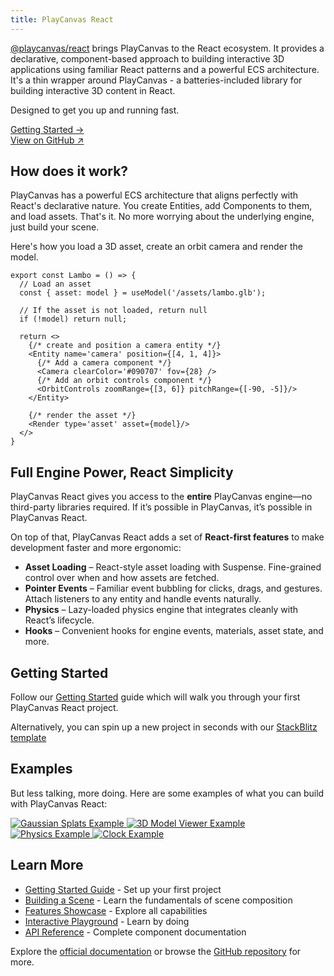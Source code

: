 ```yaml
---
title: PlayCanvas React
---
```



[@playcanvas/react](https://github.com/playcanvas/react) brings PlayCanvas to the React ecosystem. It provides a declarative, component-based approach to building interactive 3D applications using familiar React patterns and a powerful ECS architecture. It's a thin wrapper around PlayCanvas - a batteries-included library for building interactive 3D content in React.

Designed to get you up and running fast.

<PlayCanvasReactExample />

<div className='flex py-1 font-bold mb-2'>
  <a href="#quick-start">
    <div className='tablet'>
      <span>Getting Started →</span>
    </div>
  </a>  
  <a href="https://github.com/playcanvas/react" className='foreground underline' target="_blank">View on GitHub ↗</a>
</div>

## How does it work?

PlayCanvas has a powerful ECS architecture that aligns perfectly with React's declarative nature. You create Entities, add Components to them, and load assets. That's it. No more worrying about the underlying engine, just build your scene.

Here's how you load a 3D asset, create an orbit camera and render the model.

```tsx
export const Lambo = () => {
  // Load an asset
  const { asset: model } = useModel('/assets/lambo.glb');

  // If the asset is not loaded, return null
  if (!model) return null;

  return <>    
    {/* create and position a camera entity */}
    <Entity name='camera' position={[4, 1, 4]}>
      {/* Add a camera component */}
      <Camera clearColor='#090707' fov={28} />
      {/* Add an orbit controls component */}
      <OrbitControls zoomRange={[3, 6]} pitchRange={[-90, -5]}/>
    </Entity>

    {/* render the asset */}
    <Render type='asset' asset={model}/>
  </>
}
```

## Full Engine Power, React Simplicity

PlayCanvas React gives you access to the **entire** PlayCanvas engine—no third-party libraries required. If it’s possible in PlayCanvas, it’s possible in PlayCanvas React.  

On top of that, PlayCanvas React adds a set of **React-first features** to make development faster and more ergonomic:

- **Asset Loading** – React-style asset loading with Suspense. Fine-grained control over when and how assets are fetched.
- **Pointer Events** – Familiar event bubbling for clicks, drags, and gestures. Attach listeners to any entity and handle events naturally.
- **Physics** – Lazy-loaded physics engine that integrates cleanly with React’s lifecycle.
- **Hooks** – Convenient hooks for engine events, materials, asset state, and more.

## Getting Started

Follow our [Getting Started](./getting-started/) guide which will walk you through your first PlayCanvas React project.

Alternatively, you can spin up a new project in seconds with our [StackBlitz template](https://playcanvas-react.vercel.app/new)

## Examples

But less talking, more doing. Here are some examples of what you can build with PlayCanvas React:

<div style={{ display: 'grid', gridTemplateColumns: 'repeat(auto-fit, minmax(250px, 1fr))', gap: '20px', marginBottom: '40px' }}>
  <a href="https://playcanvas-react.vercel.app/examples/splats">
    <img
      src="/img/user-manual/react/splats.jpg"
      alt="Gaussian Splats Example"
      style={{ width: '100%', height: '200px', objectFit: 'cover', borderRadius: '8px', transition: 'transform 0.2s', cursor: 'pointer' }}
    />
  </a>
  <a href="https://playcanvas-react.vercel.app/examples/model-viewer">
    <img
      src="/img/user-manual/react/render.png"
      alt="3D Model Viewer Example"
      style={{ width: '100%', height: '200px', objectFit: 'cover', borderRadius: '8px', transition: 'transform 0.2s', cursor: 'pointer' }}
    />
  </a>
  <a href="https://playcanvas-react.vercel.app/examples/physics">
    <img
      src="/img/user-manual/react/physics.png"
      alt="Physics Example"
      style={{ width: '100%', height: '200px', objectFit: 'cover', borderRadius: '8px', transition: 'transform 0.2s', cursor: 'pointer' }}
    />
  </a>
  <a href="https://stackblitz.com/edit/pc-react-tick-tock?file=src%2FScene.tsx">
    <img
      src="/img/user-manual/react/clock.png"
      alt="Clock Example"
      style={{ width: '100%', height: '200px', objectFit: 'cover', borderRadius: '8px', transition: 'transform 0.2s', cursor: 'pointer' }}
    />
  </a>
</div>

## Learn More

- [Getting Started Guide](./getting-started/) - Set up your first project
- [Building a Scene](./building-a-scene) - Learn the fundamentals of scene composition
- [Features Showcase](https://playcanvas-react.vercel.app/docs#features) - Explore all capabilities
- [Interactive Playground](https://playcanvas-react.vercel.app/examples) - Learn by doing
- [API Reference](https://playcanvas-react.vercel.app/docs/api) - Complete component documentation

Explore the [official documentation](https://playcanvas-react.vercel.app/docs) or browse the [GitHub repository](https://github.com/playcanvas/react) for more.
